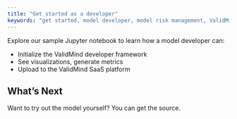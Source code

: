 ```yaml
---
title: "Get started as a developer"
keywords: "get started, model developer, model risk management, ValidMind"
---
```


Explore our sample Jupyter notebook to learn how a model developer can:

- Initialize the ValidMind developer framework
- See visualizations, generate metrics
- Upload to the ValidMind SaaS platform

## What's Next

<!--- NR TO DO Add link to source when we make it available. --->
Want to try out the model yourself? You can get the source.